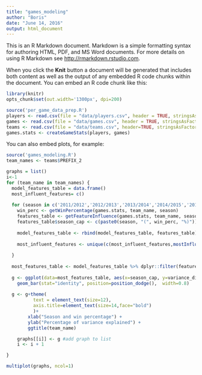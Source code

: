 ```yaml
---
title: "games_modeling"
author: "Boris"
date: "June 14, 2016"
output: html_document
---
```


This is an R Markdown document. Markdown is a simple formatting syntax for authoring HTML, PDF, and MS Word documents. For more details on using R Markdown see <http://rmarkdown.rstudio.com>.

When you click the **Knit** button a document will be generated that includes both content as well as the output of any embedded R code chunks within the document. You can embed an R code chunk like this:

```r
library(knitr)
opts_chunk$set(out.width='1300px', dpi=200)
```


```r
source('per_game_data_prep.R')
players <- read.csv(file = "data/players.csv", header = TRUE, stringsAsFactors=F)
games <- read.csv(file = "data/games.csv", header = TRUE, stringsAsFactors=F)
teams <- read.csv(file = "data/teams.csv", header=TRUE, stringsAsFactors = F)
games.stats <- createGameStats(players, games)

```

You can also embed plots, for example:

```r
source('games_modeling.R')
team_names <- teams$PREFIX_2

graphs = list()
i<-1
for (team_name in team_names) {
  model_features_table = data.frame()
  most_influent_features= c()
  
  for (season in c('2011/2012','2012/2013','2013/2014','2014/2015','2015/2016')){
    win_perc <- getWinPercentage(games.stats, team_name, season)
    features_table <- getFeatureInfluence(games.stats, team_name, season)
    features_table$season_cap <- c(paste0(season, "(", win_perc, "%)")) 
    
    model_features_table <- rbind(model_features_table, features_table)
    
    most_influent_features <- unique(c(most_influent_features,mostInfluentFeatures(model_features_table,5)))
    
  }
  
  most_features_table <- model_features_table %>% dplyr::filter(features %in% most_influent_features)
  
  g <- ggplot(data=most_features_table, aes(x=season_cap, y=variance_diff, fill=features)) +
    geom_bar(stat="identity", position=position_dodge(),  width=0.8)
  
  g <- g+theme(
          text = element_text(size=12),
          axis.title=element_text(size=14,face="bold")
          )+
        xlab("Season and win percentage") +
        ylab("Percentage of variance explained") +
        ggtitle(team_name)

    graphs[[i]] <- g #add graph to list
    i <- i + 1

}

multiplot(graphs, ncol=1)



```
